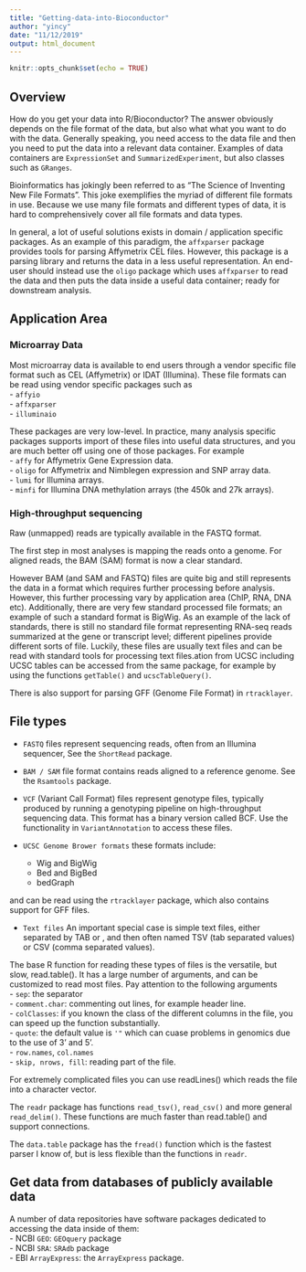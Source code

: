 ```yaml
---
title: "Getting-data-into-Bioconductor"
author: "yincy"
date: "11/12/2019"
output: html_document
---
```


```r
knitr::opts_chunk$set(echo = TRUE)
```


## Overview  
How do you get your data into R/Bioconductor? The answer obviously depends on the file format of the data, but also what what you want to do with the data. Generally speaking, you need access to the data file and then you need to put the data into a relevant data container. Examples of data containers are `ExpressionSet` and `SummarizedExperiment`, but also classes such as `GRanges`.  

Bioinformatics has jokingly been referred to as “The Science of Inventing New File Formats”. This joke exemplifies the myriad of different file formats in use. Because we use many file formats and different types of data, it is hard to comprehensively cover all file formats and data types.  

In general, a lot of useful solutions exists in domain / application specific packages. As an example of this paradigm, the `affxparser` package provides tools for parsing Affymetrix CEL files. However, this package is a parsing library and returns the data in a less useful representation. An end-user should instead use the `oligo` package which uses `affxparser` to read the data and then puts the data inside a useful data container; ready for downstream analysis.  


## Application Area  
### Microarray Data  
Most microarray data is available to end users through a vendor specific file format such as CEL (Affymetrix) or IDAT (Illumina). These file formats can be read using vendor specific packages such as  
- `affyio`  
- `affxparser`  
- `illuminaio`  

These packages are very low-level. In practice, many analysis specific packages supports import of these files into useful data structures, and you are much better off using one of those packages. For example  
- `affy` for Affymetrix Gene Expression data.  
- `oligo` for Affymetrix and Nimblegen expression and SNP array data.  
- `lumi` for Illumina arrays.  
- `minfi` for Illumina DNA methylation arrays (the 450k and 27k arrays).  


### High-throughput sequencing  
Raw (unmapped) reads are typically available in the FASTQ format.  

The first step in most analyses is mapping the reads onto a genome. For aligned reads, the BAM (SAM) format is now a clear standard.  

However BAM (and SAM and FASTQ) files are quite big and still represents the data in a format which requires further processing before analysis. However, this further processing vary by application area (ChIP, RNA, DNA etc). Additionally, there are very few standard processed file formats; an example of such a standard format is BigWig. As an example of the lack of standards, there is still no standard file format representing RNA-seq reads summarized at the gene or transcript level; different pipelines provide different sorts of file. Luckily, these files are usually text files and can be read with standard tools for processing text files.ation from UCSC including UCSC tables can be accessed from the same package, for example by using the functions `getTable()` and `ucscTableQuery()`.  

There is also support for parsing GFF (Genome File Format) in `rtracklayer`.  


## File types  
- `FASTQ` files represent sequencing reads, often from an Illumina sequencer, See the `ShortRead` package.  

- `BAM / SAM` file format contains reads aligned to a reference genome. See the `Rsamtools` package.  

- `VCF` (Variant Call Format) files represent genotype files, typically produced by running a genotyping pipeline on high-throughput sequencing data. This format has a binary version called BCF. Use the functionality in `VariantAnnotation` to access these files.  

- `UCSC Genome Brower formats` these formats include:  
    - Wig and BigWig  
    - Bed and BigBed  
    - bedGraph  

and can be read using the `rtracklayer` package, which also contains support for GFF files.  

- `Text files` An important special case is simple text files, either separated by TAB or , and then often named TSV (tab separated values) or CSV (comma separated values).  

The base R function for reading these types of files is the versatile, but slow, read.table(). It has a large number of arguments, and can be customized to read most files. Pay attention to the following arguments  
- `sep`: the separator  
- `comment.char`: commenting out lines, for example header line.  
- `colClasses`: if you known the class of the different columns in the file, you can speed up the function substantially.  
- `quote`: the default value is `'"` which can cuase problems in genomics due to the use of 3' and 5'.  
- `row.names`, `col.names`  
- `skip, nrows, fill`: reading part of the file.  

For extremely complicated files you can use readLines() which reads the file into a character vector.  


The `readr` package has functions `read_tsv()`, `read_csv()` and more general `read_delim()`. These functions are much faster than read.table() and support connections.  

The `data.table` package has the `fread()` function which is the fastest parser I know of, but is less flexible than the functions in `readr`.  


## Get data from databases of publicly available data  
A number of data repositories have software packages dedicated to accessing the data inside of them:  
- NCBI `GEO`: `GEOquery` package  
- NCBI `SRA`: `SRAdb` package  
- EBI `ArrayExpress`: the `ArrayExpress` package.  



